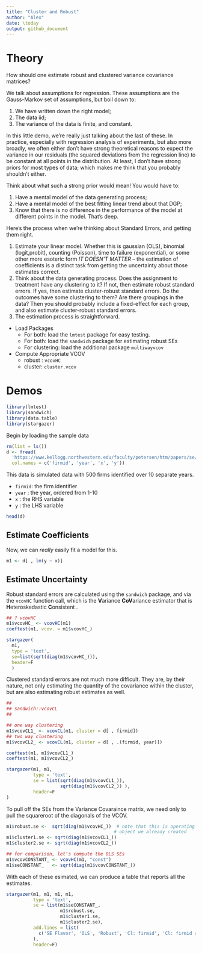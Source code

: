 ```yaml
---
title: "Cluster and Robust"
author: "Alex"
date: \today
output: github_document 
---
```


# Theory 

How should one estimate robust and clustered variance covariance matrices?

We talk about assumptions for regression. These assumptions are the Gauss-Markov set of assumptions, but boil down to:

1. We have written down the right model;
2. The data iid;
3. The variance of the data is finite, and constant.

In this little demo, we're really just talking about the last of these.
In practice, especially with regression analysis of experiments, but also
more broadly, we often either don't have strong theoretical reasons to
expect the variance in our residuals (the squared deviations from the
regression line) to be constant at all points in the distribution.
At least, I don't have strong priors for most types of data; which makes
me think that you probably shouldn't either.

Think about what such a strong prior would mean! You would have to:

1. Have a mental model of the data generating process;
2. Have a mental model of the best fitting linear trend about that DGP;
3. Know that there is no difference in the performance of the model at
   different points in the model. That's deep.

Here's the process when we're thinking about Standard Errors, and getting them
right.

1. Estimate your linear model. Whether this is gaussian (OLS), binomial (logit,probit), counting (Poisson), time to failure (exponential), or some other more esoteric form *IT DOESN'T MATTER* -- the estimation of coefficients is a distinct task from getting the uncertainty about those estimates correct.
2. Think about the data generating process. Does the assignment to treatment have any clustering to it? If not, then estimate robust standard errors. If yes, then estimate cluster-robust standard errors. Do the outcomes have some clustering to them? Are there groupings in the data? Then you should probably include a fixed-effect for each group, and also estimate cluster-robust standard errors.
3. The estimation process is straightforward.

- Load Packages
  - For both: load the `lmtest` package for easy testing.
  - For both: load the `sandwich` package for estimating robust SEs
  - For clustering: load the additional package `multiwayvcov`
- Compute Appropriate VCOV
  - robust : `vcovHC`
  - cluster: `cluster.vcov`

# Demos 
```r
library(lmtest)
library(sandwich)
library(data.table)
library(stargazer)
``` 

Begin by loading the sample data 

```r
rm(list = ls())
d <- fread(
  'https://www.kellogg.northwestern.edu/faculty/petersen/htm/papers/se/test_data.txt', 
  col.names = c('firmid', 'year', 'x', 'y'))
``` 

This data is simulated data with 500 firms identified over 10 separate years.

- `firmid`: the firm identifier 
- `year`  : the year, ordered from 1-10
- `x`     : the RHS variable
- `y`     : the LHS variable 

```r
head(d)
``` 

## Estimate Coefficients 

Now, we can *really* easily fit a model for this. 

```r
m1 <- d[ , lm(y ~ x)]
``` 

## Estimate Uncertainty  

Robust standard errors are calculated using the `sandwich` package, and via the `vcovHC` function call, which is the **V**ariance **Co****V**ariance estimator that is **H**eteroskedastic **C**onsistent . 

```r
## ? vcovHC
m1$vcovHC_ <- vcovHC(m1)
coeftest(m1, vcov. = m1$vcovHC_)
```

```r
stargazer(
  m1, 
  type = 'text',
  se=list(sqrt(diag(m1$vcovHC_))), 
  header=F
  )
```

Clustered standard errors are not much more difficult. They are, by their nature, not only estimating the quantity of the covariance within the cluster, but are also estimating robust estimates as well. 

```r
## 
## sandwich::vcovCL
## 

## one way clustering 
m1$vcovCL1_ <- vcovCL(m1, cluster = d[ , firmid])
## two way clustering
m1$vcovCL2_ <- vcovCL(m1, cluster = d[ , .(firmid, year)])

coeftest(m1, m1$vcovCL1_)
coeftest(m1, m1$vcovCL2_)
```

```r
stargazer(m1, m1, 
          type = 'text', 
          se = list(sqrt(diag(m1$vcovCL1_)), 
                    sqrt(diag(m1$vcovCL2_)) ), 
          header=F
) 
```

To pull off the SEs from the Variance Covaraince matrix, we need only to pull the squareroot of the diagonals of the VCOV. 

```r
m1$robust.se <-  sqrt(diag(m1$vcovHC_))  # note that this is operating on the
                                        # object we already created
m1$cluster1.se <- sqrt(diag(m1$vcovCL1_))
m1$cluster2.se <- sqrt(diag(m1$vcovCL2_))

## for comparison, let's compute the OLS SEs
m1$vcovCONSTANT_ <- vcovHC(m1, "const")
m1$seCONSTANT_   <- sqrt(diag(m1$vcovCONSTANT_))
``` 

With each of these esimated, we can produce a table that reports all the estimates. 

```r
stargazer(m1, m1, m1, m1,
          type = 'text', 
          se = list(m1$seCONSTANT_, 
                    m1$robust.se,
                    m1$cluster1.se, 
                    m1$cluster2.se),
          add.lines = list(
            c('SE Flavor', 'OLS', 'Robust', 'Cl: firmid', 'Cl: firmid and year')
          ),
          header=F)
```
